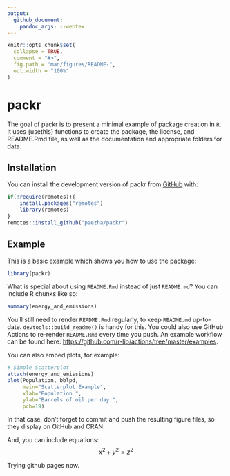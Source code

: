 ```yaml
---
output: 
  github_document:
    pandoc_args: --webtex
---
```


<!-- README.md is generated from README.Rmd. Please edit that file -->

```r
knitr::opts_chunk$set(
  collapse = TRUE,
  comment = "#>",
  fig.path = "man/figures/README-",
  out.width = "100%"
)
```

# packr

<!-- badges: start -->
<!-- badges: end -->

The goal of packr is to present a minimal example of package creation in `R`. It uses {usethis} functions to create the package, the license, and README.Rmd file, as well as the documentation and appropriate folders for data. 

## Installation

You can install the development version of packr from [GitHub](https://github.com) with:

``` r
if(!require(remotes)){
    install.packages("remotes")
    library(remotes)
}
remotes::install_github("paezha/packr")
```

## Example

This is a basic example which shows you how to use the package:
```r
library(packr)
```

What is special about using `README.Rmd` instead of just `README.md`? You can include R chunks like so:
```r
summary(energy_and_emissions)
```

You'll still need to render `README.Rmd` regularly, to keep `README.md` up-to-date. `devtools::build_readme()` is handy for this. You could also use GitHub Actions to re-render `README.Rmd` every time you push. An example workflow can be found here: <https://github.com/r-lib/actions/tree/master/examples>.

You can also embed plots, for example:
```r
# Simple Scatterplot
attach(energy_and_emissions)
plot(Population, bblpd, 
     main="Scatterplot Example",
     xlab="Population ", 
     ylab="Barrels of oil per day ", 
     pch=19)
```

In that case, don't forget to commit and push the resulting figure files, so they display on GitHub and CRAN.

And, you can include equations:
$$
x^2 + y^2 = z^2
$$

Trying github pages now.
